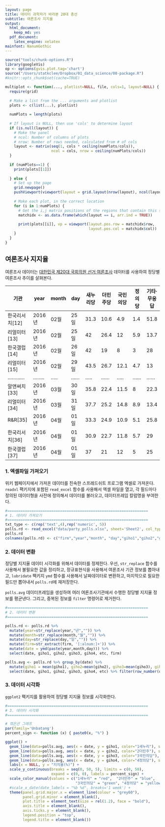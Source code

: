 ```yaml
---
layout: page
title: 데이터 과학자가 바라본 20대 총선
subtitle: 여론조사 지지율
output:
  html_document: 
    keep_md: yes
  pdf_document:
    latex_engine: xelatex
mainfont: NanumGothic
---
```


```r
source("tools/chunk-options.R")
library(googleVis)
op <- options(gvis.plot.tag='chart')
source("/Users/statkclee/Dropbox/01_data_science/00-package.R")
#knitr::opts_chunk$set(cache=TRUE) 

multiplot <- function(..., plotlist=NULL, file, cols=1, layout=NULL) {
  require(grid)
  
  # Make a list from the ... arguments and plotlist
  plots <- c(list(...), plotlist)
  
  numPlots = length(plots)
  
  # If layout is NULL, then use 'cols' to determine layout
  if (is.null(layout)) {
    # Make the panel
    # ncol: Number of columns of plots
    # nrow: Number of rows needed, calculated from # of cols
    layout <- matrix(seq(1, cols * ceiling(numPlots/cols)),
                     ncol = cols, nrow = ceiling(numPlots/cols))
  }
  
  if (numPlots==1) {
    print(plots[[1]])
    
  } else {
    # Set up the page
    grid.newpage()
    pushViewport(viewport(layout = grid.layout(nrow(layout), ncol(layout))))
    
    # Make each plot, in the correct location
    for (i in 1:numPlots) {
      # Get the i,j matrix positions of the regions that contain this subplot
      matchidx <- as.data.frame(which(layout == i, arr.ind = TRUE))
      
      print(plots[[i]], vp = viewport(layout.pos.row = matchidx$row,
                                      layout.pos.col = matchidx$col))
    }
  }
}
```


## 여론조사 지지율

여론조사 데이터는 [대한민국 제20대 국회의원 선거 여론조사](https://ko.wikipedia.org/wiki/대한민국_제20대_국회의원_선거) 데이터를 사용하여 정당별 여론조사 추이를 살펴본다.


| 기관         | year  |month |day  |새누리당 | 더민주당 |국민의당 | 정의당  |기타·무응답 |
|-------------|-------|-------|-------|-------|-------|-------|-------|-------|
| 한국리서치[12] | 2016년 | 02월 | 25일 | 31.3 | 10.6 |  4.9    | 1.4  |  51.8 |
| 리얼미터[13]  | 2016년 | 02월 | 25일 | 42   | 26.4 |  12     |  5.9 |   13.7 |
| 한국갤럽[14]  | 2016년 | 02월 | 26일 | 42   | 19   |  8      |   3  |   28 |
| 리얼미터[15]  | 2016년 | 02월 | 29일 | 43.5 | 26.7 |  12.1   |  4.7 |   13 |
|............|........|.....|......|.....|......|.....|......|......|
| 알앤써치[33]  | 2016년 | 03월 | 30일 | 35.8 | 22.4 |  11.5   |  8   |    22.3 |
| 리얼미터[34]  | 2016년 | 03월 | 31일 | 37.7 | 25.2 |  14.8   |  8.9 |    13.4 |
| R&R[35]     |2016년 | 04월  |01일  |33.3  | 24.9 |  10.9  |  5.1 |    25.8 |
| 한국리서치[36] | 2016년 | 04월 | 01일 | 30.9 | 22.7 |  11.8   |  5.7 |    29 |
| 한국갤럽[37]  | 2016년 | 04월 | 01일 | 37   |  21  |   12    |   5  |   25 |

### 1. 엑셀파일 가져오기

위키 웹페이지에서 가져온 데이터를 친숙한 스프레드쉬트 프로그램 엑셀로 가져온다.
`readxl` 팩키지에 포함된 `read_excel` 함수를 사용해서 엑셀 파일을 열고, 
각 필드마다 정의된 데이터형을 사전에 정의해서 데이터를 불러오고, 데이터프레임 칼럼명을 부여한다.

```r
#================================================================
# 1. 데이터 가져오기
#================================================================
txt_type <- c(rep('text',4),rep('numeric', 5))
polls.rd <- read_excel("data/party_polls.xlsx", sheet='Sheet2', col_type=txt_type)
polls.rd
colnames(polls.rd) <- c("firm","year","month", "day","giho1","giho2","giho3","giho4","etc")
```

### 2. 데이터 변환 

정당별 지지율 데이터 시각화를 위해서 데이터를 정제한다.
우선, `str_replace` 함수를 사용해서 불필요한 값을 정리하고, 정규표현식을 사용해서
여론조사 기관 정보를 뽑아내고, `lubridate` 팩키지 `ymd` 함수를 사용해서 
날짜데이터로 변환하고, 마지막으로 필요한 필드만 뽑아내서 `polls.rd`에 재저장한다.

`polls.avg` 데이터프레임을 생성하여 여러 여론조사기관에서 수행한 정당별 지지율 정보를 평균낸다.
그리고, 중복된 정보를 `filter` 명령어로 제거한다.

```r
#================================================================
# 2. 데이터 변환
#================================================================

polls.rd <- polls.rd %>% 
  mutate(year=str_replace(year,"년","")) %>% 
  mutate(month=str_replace(month,"월","")) %>% 
  mutate(day=str_replace(day,"일","")) %>% 
  mutate(firm=str_extract(firm, '[:alnum:]+')) %>% 
  mutate(date = ymd(paste(year,month,day))) %>% 
  select(date, giho1, giho2, giho3, giho4, etc, firm)

polls.avg <- polls.rd %>% group_by(date) %>% 
  mutate(giho1 = mean(giho1), giho2=mean(giho2), giho3=mean(giho3), giho4=mean(giho4), etc=mean(etc)) %>% 
  select(date, giho1, giho2, giho3, giho4, etc) %>% filter(row_number(date) == 1)
```

### 3. 데이터 시각화

`ggplot2` 팩키지를 활용하여 정당별 지지율 정보를 시각화한다.

```r
#================================================================
# 3. 데이터 시각화
#================================================================

# 꺾은선 그래프
par(family='Unbatang')
percent_sign <- function (x) { paste0(x, "%") }

ggplot() +
  geom_line(data=polls.avg, aes(x = date, y = giho1, color="1새누리"), size=1) +
  geom_line(data=polls.avg, aes(x = date, y = giho2, color="2더민주"), size=1) +
  geom_line(data=polls.avg, aes(x = date, y = giho3, color="3국민의당"), size=1) +
  geom_line(data=polls.avg, aes(x = date, y = giho4, color="4정의당"), size=1) +
  labs(x = NULL, y = "지지율(%)") +
  scale_y_continuous(breaks = seq(0, 50, 5), limits = c(0, 50), 
                     expand = c(0, 0), labels = percent_sign) +
  scale_color_manual(values = c("1새누리" = "red",  "2더민주" = "blue",
                                "3국민의당" = "green", "4정의당" = "yellow")) +
  #scale_x_date(date_labels = "%b %d", breaks='1 week') +
  theme(panel.grid.major.x = element_line(colour = "grey60"),
        panel.grid.minor = element_blank(),
        plot.title = element_text(size = rel(1.2), face = "bold"),
        axis.title = element_blank(),
        axis.ticks.y = element_blank(),
        legend.position = "top",
        legend.title = element_blank()) 
```